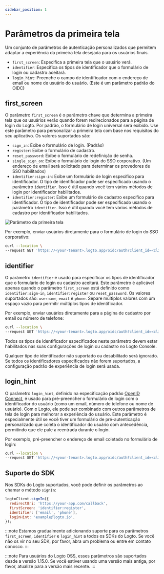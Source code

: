 ```yaml
---
sidebar_position: 1
---
```


# Parâmetros da primeira tela

Um conjunto de parâmetros de autenticação personalizados que permitem adaptar a experiência da primeira tela desejada para os usuários finais.

- `first_screen`: Especifica a primeira tela que o usuário verá.
- `identifier`: Especifica os tipos de identificador que o formulário de login ou cadastro aceitará.
- `login_hint`: Preenche o campo de identificador com o endereço de email ou nome de usuário do usuário. (Este é um parâmetro padrão do OIDC)

## first_screen

O parâmetro `first_screen` é o parâmetro chave que determina a primeira tela que os usuários verão quando forem redirecionados para a página de login do Logto. Por padrão, o formulário de login universal será exibido. Use este parâmetro para personalizar a primeira tela com base nos requisitos do seu aplicativo. Os valores suportados são:

- `sign_in`: Exibe o formulário de login. (Padrão)
- `register`: Exibe o formulário de cadastro.
- `reset_password`: Exibe o formulário de redefinição de senha.
- `single_sign_on`: Exibe o formulário de login do SSO corporativo. (Um endereço de email será solicitado para determinar os provedores de SSO habilitados)
- `identifier:sign-in`: Exibe um formulário de login específico para identificador. O tipo de identificador pode ser especificado usando o parâmetro `identifier`. Isso é útil quando você tem vários métodos de login por identificador habilitados.
- `identifier:register`: Exibe um formulário de cadastro específico para identificador. O tipo de identificador pode ser especificado usando o parâmetro `identifier`. Isso é útil quando você tem vários métodos de cadastro por identificador habilitados.

![Parâmetro da primeira tela](./assets/first-screen-parameter.png)

Por exemplo, enviar usuários diretamente para o formulário de login do SSO corporativo:

```sh
curl --location \
--request GET 'https://<your-tenant>.logto.app/oidc/auth?client_id=<client_id>&...&first_screen=single_sign_on'
```

## identifier

O parâmetro `identifier` é usado para especificar os tipos de identificador que o formulário de login ou cadastro aceitará. Este parâmetro é aplicável apenas quando o parâmetro `first_screen` está definido como `identifier:sign-in`, `identifier:register` ou `reset_password`. Os valores suportados são: `username`, `email` e `phone`. Separe múltiplos valores com um espaço vazio para permitir múltiplos tipos de identificador.

Por exemplo, enviar usuários diretamente para a página de cadastro por email ou número de telefone:

```sh
curl --location \
--request GET 'https://<your-tenant>.logto.app/oidc/auth?client_id=<client_id>&...&first_screen=identifier:register&identifier=email phone'
```

Todos os tipos de identificador especificados neste parâmetro devem estar habilitados nas suas configurações de login ou cadastro no Logto Console.

Qualquer tipo de identificador não suportado ou desabilitado será ignorado. Se todos os identificadores especificados não forem suportados, a configuração padrão de experiência de login será usada.

## login_hint

O parâmetro `login_hint`, definido na especificação padrão [OpenID Connect](https://openid.net/specs/openid-connect-core-1_0.html#AuthorizationEndpoint), é usado para pré-preencher o formulário de login com o identificador do usuário (como um email, número de telefone ou nome de usuário). Com o Logto, ele pode ser combinado com outros parâmetros de tela de login para melhorar a experiência do usuário. Este parâmetro é especialmente útil se você tiver um formulário de pré-autenticação personalizado que coleta o identificador do usuário com antecedência, permitindo que ele pule a reentrada durante o login.

Por exemplo, pré-preencher o endereço de email coletado no formulário de login:

```sh
curl --location \
--request GET 'https://<your-tenant>.logto.app/oidc/auth?client_id=<client_id>&...&first_screen=identifier:sign_in&identifier=email&login_hint=example@logto.io
```

## Suporte do SDK

Nos SDKs do Logto suportados, você pode definir os parâmetros ao chamar o método `signIn`:

```javascript
logtoClient.signIn({
  redirectUri: 'https://your-app.com/callback',
  firstScreen: 'identifier:register',
  identifier: ['email', 'phone'],
  loginHint: 'example@logto.io',
});
```

:::note
Estamos gradualmente adicionando suporte para os parâmetros `first_screen`, `identifier` e `login_hint` a todos os SDKs do Logto. Se você não os vir no seu SDK, por favor, abra um problema ou entre em contato conosco.
:::

:::note
Para usuários do Logto OSS, esses parâmetros são suportados desde a versão 1.15.0. Se você estiver usando uma versão mais antiga, por favor, atualize para a versão mais recente.
:::
